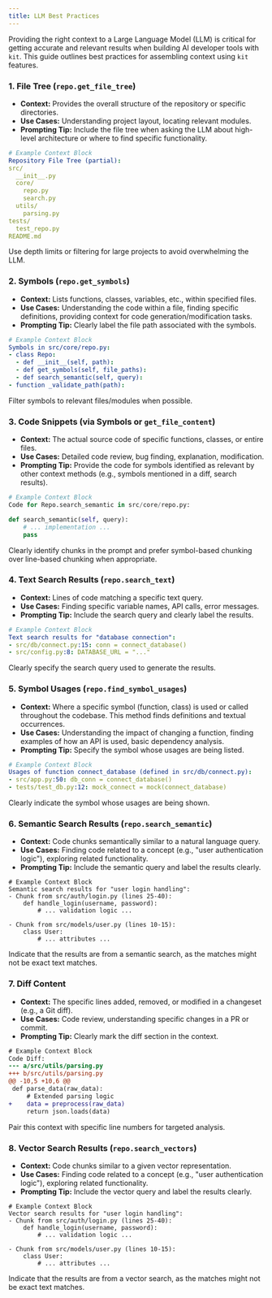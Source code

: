 ```yaml
---
title: LLM Best Practices
---
```



Providing the right context to a Large Language Model (LLM) is critical for getting accurate and relevant results when building AI developer tools with `kit`. This guide outlines best practices for assembling context using `kit` features.

### 1. File Tree (`repo.get_file_tree`)

*   **Context:** Provides the overall structure of the repository or specific directories.
*   **Use Cases:** Understanding project layout, locating relevant modules.
*   **Prompting Tip:** Include the file tree when asking the LLM about high-level architecture or where to find specific functionality.

```yaml
# Example Context Block
Repository File Tree (partial):
src/
  __init__.py
  core/
    repo.py
    search.py
  utils/
    parsing.py
tests/
  test_repo.py
README.md
```

<Aside type="caution">
  Use depth limits or filtering for large projects to avoid overwhelming the LLM.
</Aside>

### 2. Symbols (`repo.get_symbols`)

*   **Context:** Lists functions, classes, variables, etc., within specified files.
*   **Use Cases:** Understanding the code within a file, finding specific definitions, providing context for code generation/modification tasks.
*   **Prompting Tip:** Clearly label the file path associated with the symbols.

```yaml
# Example Context Block
Symbols in src/core/repo.py:
- class Repo:
  - def __init__(self, path):
  - def get_symbols(self, file_paths):
  - def search_semantic(self, query):
- function _validate_path(path):
```

<Aside type="note">
  Filter symbols to relevant files/modules when possible.
</Aside>

### 3. Code Snippets (via Symbols or `get_file_content`)

*   **Context:** The actual source code of specific functions, classes, or entire files.
*   **Use Cases:** Detailed code review, bug finding, explanation, modification.
*   **Prompting Tip:** Provide the code for symbols identified as relevant by other context methods (e.g., symbols mentioned in a diff, search results).

```python
# Example Context Block
Code for Repo.search_semantic in src/core/repo.py:

def search_semantic(self, query):
    # ... implementation ...
    pass
```

<Aside type="note">
  Clearly identify chunks in the prompt and prefer symbol-based chunking over line-based chunking when appropriate.
</Aside>

### 4. Text Search Results (`repo.search_text`)

*   **Context:** Lines of code matching a specific text query.
*   **Use Cases:** Finding specific variable names, API calls, error messages.
*   **Prompting Tip:** Include the search query and clearly label the results.

```yaml
# Example Context Block
Text search results for "database connection":
- src/db/connect.py:15: conn = connect_database()
- src/config.py:8: DATABASE_URL = "..."
```

<Aside type="note">
  Clearly specify the search query used to generate the results.
</Aside>

### 5. Symbol Usages (`repo.find_symbol_usages`)

*   **Context:** Where a specific symbol (function, class) is used or called throughout the codebase. This method finds definitions and textual occurrences.
*   **Use Cases:** Understanding the impact of changing a function, finding examples of how an API is used, basic dependency analysis.
*   **Prompting Tip:** Specify the symbol whose usages are being listed.

```yaml
# Example Context Block
Usages of function connect_database (defined in src/db/connect.py):
- src/app.py:50: db_conn = connect_database()
- tests/test_db.py:12: mock_connect = mock(connect_database)
```

<Aside type="note">
  Clearly indicate the symbol whose usages are being shown.
</Aside>

### 6. Semantic Search Results (`repo.search_semantic`)

*   **Context:** Code chunks semantically similar to a natural language query.
*   **Use Cases:** Finding code related to a concept (e.g., "user authentication logic"), exploring related functionality.
*   **Prompting Tip:** Include the semantic query and label the results clearly.

```
# Example Context Block
Semantic search results for "user login handling":
- Chunk from src/auth/login.py (lines 25-40):
    def handle_login(username, password):
        # ... validation logic ...
  
- Chunk from src/models/user.py (lines 10-15):
    class User:
        # ... attributes ...
```

<Aside type="note">
  Indicate that the results are from a semantic search, as the matches might not be exact text matches.
</Aside>

### 7. Diff Content

*   **Context:** The specific lines added, removed, or modified in a changeset (e.g., a Git diff).
*   **Use Cases:** Code review, understanding specific changes in a PR or commit.
*   **Prompting Tip:** Clearly mark the diff section in the context.

```diff
# Example Context Block
Code Diff:
--- a/src/utils/parsing.py
+++ b/src/utils/parsing.py
@@ -10,5 +10,6 @@
 def parse_data(raw_data):
     # Extended parsing logic
+    data = preprocess(raw_data)
     return json.loads(data)

```

<Aside type="note">
  Pair this context with specific line numbers for targeted analysis.
</Aside>

### 8. Vector Search Results (`repo.search_vectors`)

*   **Context:** Code chunks similar to a given vector representation.
*   **Use Cases:** Finding code related to a concept (e.g., "user authentication logic"), exploring related functionality.
*   **Prompting Tip:** Include the vector query and label the results clearly.

```
# Example Context Block
Vector search results for "user login handling":
- Chunk from src/auth/login.py (lines 25-40):
    def handle_login(username, password):
        # ... validation logic ...

- Chunk from src/models/user.py (lines 10-15):
    class User:
        # ... attributes ...
```

<Aside type="note">
  Indicate that the results are from a vector search, as the matches might not be exact text matches.
</Aside>
